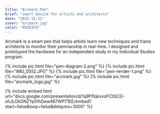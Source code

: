 ```yaml
---
title: "Arcmark Pen"
brief: "smart device for artists and architects"
date: "2015-12-21"
cover: "arcmark.jpg"
color: "#A2D3F8"
---
```


Arcmark is a smart pen that helps artists learn new techniques and trains architects to monitor their penmanship in real-time. I designed and prototyped the hardware for an independent study in my Individual Studies program.

{% include pic.html file="pen-diagram-2.png" %}
{% include pic.html file="IMG_0552.JPG" %}
{% include pic.html file="pen-render-1.png" %}
{% include pic.html file="arcmark.jpg" %}
{% include pic.html file="arcmark_logo.jpg" %}

{% include embed.html url="docs.google.com/presentation/d/1q9FfIqkxvoFCtQCG-xhJLOkONZYpVIhDew467WP71EE/embed?start=false&loop=false&delayms=3000" %}
